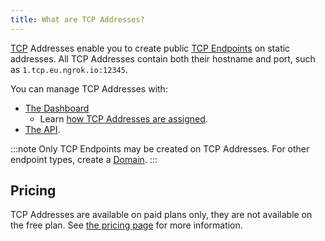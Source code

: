 ```yaml
---
title: What are TCP Addresses?
---
```


[TCP](https://en.wikipedia.org/wiki/Transmission_Control_Protocol) Addresses enable you to create public [TCP Endpoints](/universal-gateway/tcp/) on static addresses. All TCP Addresses contain both their hostname and port, such as `1.tcp.eu.ngrok.io:12345`.

You can manage TCP Addresses with:

- [The Dashboard](https://dashboard.ngrok.com/tcp-addresses)
  - Learn [how TCP Addresses are assigned](/universal-gateway/tcp-addresses/how-are-tcp-addresses-assigned/).
- [The API](/api/resources/reserved-addrs/).

:::note
Only TCP Endpoints may be created on TCP Addresses. For other endpoint
types, create a [Domain](/universal-gateway/domains/what-are-domains/).
:::

## Pricing

TCP Addresses are available on paid plans only, they are not available on the
free plan. See [the pricing page](https://ngrok.com/pricing) for more information.
